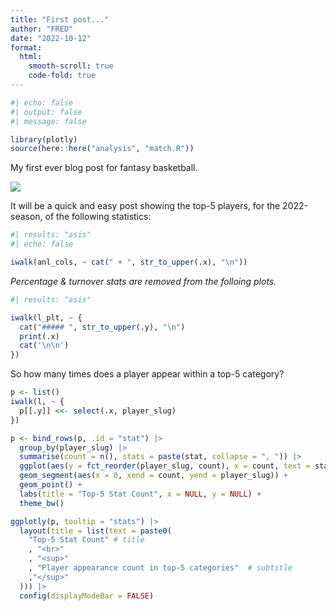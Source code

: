 ```yaml
---
title: "First post..."
author: "FRED"
date: "2022-10-12"
format:
  html:
    smooth-scroll: true
    code-fold: true
---
```


```r
#| echo: false
#| output: false
#| message: false

library(plotly)
source(here::here("analysis", "match.R"))
```

My first ever blog post for fantasy basketball. 

![](nikola_jokic.jpg)

It will be a quick and easy post showing the top-5 players, for the 2022-season, of the following statistics: 
 
```r
#| results: "asis"
#| echo: false

iwalk(anl_cols, ~ cat(" + ", str_to_upper(.x), "\n"))
```

_Percentage & turnover stats are removed from the folloing plots._

::: {.panel-tabset}

```r
#| results: "asis"

iwalk(l_plt, ~ {
  cat("##### ", str_to_upper(.y), "\n")
  print(.x)
  cat('\n\n')
})

```

:::


So how many times does a player appear within a top-5 category?


```r
p <- list()
iwalk(l, ~ {
  p[[.y]] <<- select(.x, player_slug)
})

p <- bind_rows(p, .id = "stat") |> 
  group_by(player_slug) |> 
  summarise(count = n(), stats = paste(stat, collapse = ", ")) |> 
  ggplot(aes(y = fct_reorder(player_slug, count), x = count, text = stats)) +
  geom_segment(aes(x = 0, xend = count, yend = player_slug)) +
  geom_point() +
  labs(title = "Top-5 Stat Count", x = NULL, y = NULL) +
  theme_bw()

ggplotly(p, tooltip = "stats") |> 
  layout(title = list(text = paste0(
    "Top-5 Stat Count" # title
    , "<br>"
    , "<sup>"
    , "Player appearance count in top-5 categories"  # subtitle
    ,"</sup>"
  ))) |>
  config(displayModeBar = FALSE)
```

